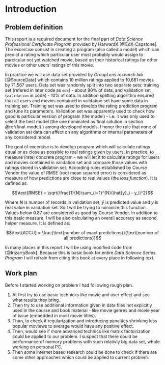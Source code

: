 # Introduction {#intro}

## Problem definition {#problemdef}

This report ia a required document for the final part of _Data Science Professional Certificate Program_ provided by HarwardX [@EdX-Capstone]. The excercise consist in creating a program (also called a model) which can predict a rating which particular user
most probably would assign to parcicular not yet watched movie, based on their historical ratings for other movies or other users' ratings of this movie.

In practice we will use data set provided by _GroupLens research lab_ [@SourceData] which contains 10 million ratings applied to 10,681 movies by 71,567 users. Data set was randomly split into two separate sets: training set (refered in later code as `edx`) - about 90% of data, and validation set (`validation` in code) - 10% of data. In addition splitting algorithm ensured that all users and movies
contained in validation set have some data in training set. Training set was used to develop the rating prediction program and tune its
parameters. Validation set was apparently used to check how good is particular version of program (the model) - i.e. it was only used to
select the best model (the one nominated as final solution in section \@ref(final-model) ) among developed models. I honor the rule that
none of validation set data can affect on any algorithms or internal parameters of any considered model.

The goal of excercise is to develop program which will calculate ratings equal or as close as possible to real ratings given by users.
In practice, to measure (rate) concrete program - we will let it to calculate ratings for users and movies contained in validation set
and compare those values with ratings stored in validation set. According rules established by Course Vendor the value of RMSE 
(root mean squared error) is considered as measure of how predictions are close to real values (the _loss function_). It is defined as:

$$\text{RMSE} = \sqrt{\frac{1}{N}\sum_{i=1}^{N}(\hat{y}_i - y_i)^2}$$

Where $N$ is number of records in validation set, $\hat{y}$ is predicted value and $y$ is real value in validation set.
So I will be trying to minimize this function. Values below 0.87 are considered as good by Course Vendor.
In addition to this basic measure, I will be also calculating an overall accuracy as second, helper measure. It is defined as:

$$\text{ACCU} = \frac{\text{number of exact predictions}}{\text{number of all predictions}}$$

In many places in this report I will be using modified code from [@IrizarryBook]. Because this is basic book for entire _Data Science  Series Program_ I will refrain from citing this book at every place in following text.

## Work plan

Before I started working on problem I had following rough plan.

1. At first try to use basic technicks like movie and user effect and see what results they bring.
2. Then try to use additional information given in data files not explicitly used in the course and book material - like
   movie genres and movie year of issue (embedded in most movie titles).
3. Than, to check if regularization and introducing panalties shrinking less popular moviews to average would have
   any positive effect.
4. Then, would see if more advanced technics like matrix factoirization could be applied to our problem. I suspect that there could be
   performance of memory problems with such relativly big data set, whole working on personal PC.
5. Then some internet based research could be done to check if there are some other approaches which could be applied to current problem.

